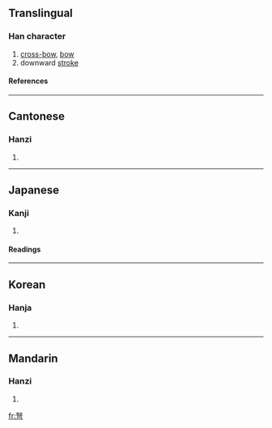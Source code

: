 ==Translingual==
===Han character===
{{Han char|rn=57|rad=弓|as=05|sn=8|four=4720<sub>7</sub>|canj=女水弓 (VEN)}}
# [[cross-bow]], [[bow]]
# downward [[stroke]]
====References====
{{Han ref|kx=0358.030|dkj=09760|dj=0674.170|hdz=20994.050|uh=5F29|ud=24361|bh=A9B8|bd=43448}}
----
==Cantonese==
===Hanzi===
{{yue-hanzi|jyut=|y=nou5}}
# {{defn|Cantonese}}
----
==Japanese==
===Kanji===
{{ja-kanji|grade=|rs=弓05}}
# {{defn|Japanese}} 
====Readings====
{{ja-readings|on=[[ど]] (do)|kun=[[いしゅみ]] (ishumi)}}
----
==Korean==
===Hanja===
{{ko-hanja|hangeul=노|eumhun=|rv=no|mr=no|y=no}}
# {{defn|Korean}}
----
==Mandarin==
===Hanzi===
{{cmn-hanzi|pin=[[nǔ]] ([[nu3]])|wg=nu<sup>3</sup>}}
# {{defn|Mandarin}}

[[fr:弩]]